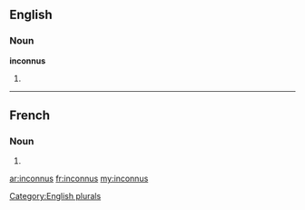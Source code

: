 ==English==

===Noun===
'''inconnus'''

# {{plural of|[[inconnu]]}}

[[Category:English plurals]]

----

==French==

===Noun===
{{infl|fr|plural}} {{m|p}}

# {{plural of|inconnu|lang=fr}}

[[ar:inconnus]]
[[fr:inconnus]]
[[my:inconnus]]